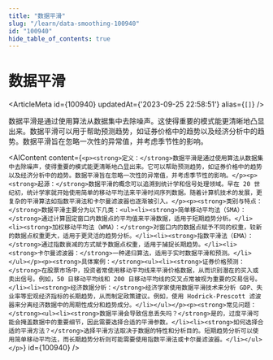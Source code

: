```yaml
---
title: "数据平滑"
slug: "/learn/data-smoothing-100940"
id: "100940"
hide_table_of_contents: true
---
```



# 数据平滑

<ArticleMeta id={100940} updatedAt={'2023-09-25 22:58:51'} alias={`[]`} />
<div className='border-solid border-b border-t-0 my-4 border-[var(--ifm-color-gray-300)]' />

数据平滑是通过使用算法从数据集中去除噪声。这使得重要的模式能更清晰地凸显出来。数据平滑可以用于帮助预测趋势，如证券价格中的趋势以及经济分析中的趋势。数据平滑旨在忽略一次性的异常值，并考虑季节性的影响。

<AIContent content={`<p><strong>定义：</strong>数据平滑是通过使用算法从数据集中去除噪声，使得重要的模式能更清晰地凸显出来。它可以帮助预测趋势，如证券价格中的趋势以及经济分析中的趋势。数据平滑旨在忽略一次性的异常值，并考虑季节性的影响。</p><p><strong>起源：</strong>数据平滑的概念可以追溯到统计学和信号处理领域。早在 20 世纪初，统计学家就开始使用简单的移动平均法来平滑时间序列数据。随着计算机技术的发展，更复杂的平滑算法如指数平滑法和卡尔曼滤波器也逐渐被引入。</p><p><strong>类别与特点：</strong>数据平滑主要分为以下几类：<ul><li><strong>简单移动平均法（SMA）：</strong>通过计算固定窗口内数据点的平均值来平滑数据，适用于短期趋势分析。</li><li><strong>加权移动平均法（WMA）：</strong>对窗口内的数据点赋予不同的权重，较新的数据点权重更大，适用于更灵活的趋势分析。</li><li><strong>指数平滑法（EMA）：</strong>通过指数衰减的方式赋予数据点权重，适用于捕捉长期趋势。</li><li><strong>卡尔曼滤波器：</strong>一种递归算法，适用于实时数据平滑和预测。</li></ul></p><p><strong>具体案例：</strong><ul><li><strong>证券价格预测：</strong>在股票市场中，投资者常使用移动平均线来平滑价格数据，从而识别潜在的买入或卖出信号。例如，50 日移动平均线和 200 日移动平均线的交叉点常被视为重要的交易信号。</li><li><strong>经济数据分析：</strong>经济学家使用数据平滑技术来分析 GDP、失业率等宏观经济指标的长期趋势，从而制定政策建议。例如，使用 Hodrick-Prescott 滤波器来分离经济数据中的周期性成分和趋势成分。</li></ul></p><p><strong>常见问题：</strong><ul><li><strong>数据平滑会导致信息丢失吗？</strong>是的，过度平滑可能会掩盖数据中的重要细节，因此需要选择合适的平滑参数。</li><li><strong>如何选择合适的平滑方法？</strong>选择平滑方法取决于数据的特性和分析目的。短期趋势分析可以使用简单移动平均法，而长期趋势分析则可能需要使用指数平滑法或卡尔曼滤波器。</li></ul></p>`} id={100940} />
